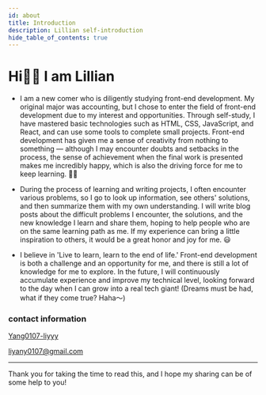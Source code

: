 ```yaml
---
id: about
title: Introduction
description: Lillian self-introduction
hide_table_of_contents: true
---
```



# Hi🖐🏻 I am Lillian

- I am a new comer who is diligently studying front-end development. 
My original major was accounting, but I chose to enter the field of front-end development due to my interest and opportunities. 
Through self-study, I have mastered basic technologies such as HTML, CSS, JavaScript, and React, and can use some tools to complete small projects. 
Front-end development has given me a sense of creativity from nothing to something — although I may encounter doubts and setbacks in the process, 
the sense of achievement when the final work is presented makes me incredibly happy, which is also the driving force for me to keep learning. 💪🏻

- During the process of learning and writing projects, I often encounter various problems, 
so I go to look up information, see others' solutions, and then summarize them with my own understanding.
I will write blog posts about the difficult problems I encounter, the solutions, and the new knowledge I learn and share them, 
hoping to help people who are on the same learning path as me. If my experience can bring a little inspiration to others, 
it would be a great honor and joy for me. 😃

- I believe in 'Live to learn, learn to the end of life.' 
Front-end development is both a challenge and an opportunity for me, and there is still a lot of knowledge for me to explore. 
In the future, I will continuously accumulate experience and improve my technical level, looking forward to the day when I can grow into a real tech giant! 
(Dreams must be had, what if they come true? Haha～)

### contact information

<p style={{ display: 'flex', 'align-items': 'center', gap: '0.5rem' }}>
  <Icon icon="ri:github-line" width="20" heigth="20" />
  <a href={social.github.href} target="_blank">Yang0107-liyyy</a>
</p>

<p style={{ display: 'flex', 'align-items': 'center', gap: '0.5rem' }}>
  <Icon icon="ri:mail-open-line" width="20" heigth="20" />
  <a href={social.email.href} target="_blank">liyany0107@gmail.com</a>
</p>

---

Thank you for taking the time to read this, and I hope my sharing can be of some help to you!



